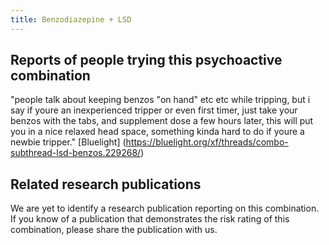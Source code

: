 ---
title: Benzodiazepine + LSD
---

## Reports of people trying this psychoactive combination
"people talk about keeping benzos "on hand" etc etc while tripping, but i say if youre an inexperienced tripper or even first timer, just take your benzos with the tabs, and supplement dose a few hours later, this will put you in a nice relaxed head space, something kinda hard to do if youre a newbie tripper." [Bluelight] (https://bluelight.org/xf/threads/combo-subthread-lsd-benzos.229268/)

## Related research publications
We are yet to identify a research publication reporting on this combination. If you know of a publication that demonstrates the risk rating of this combination, please share the publication with us.
